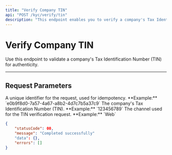 ```yaml
---
title: "Verify Company TIN"
api: "POST /kyc/verify/tin"
description: "This endpoint enables you to verify a company's Tax Identification Number (TIN)."
---
```


# Verify Company TIN

Use this endpoint to validate a company's Tax Identification Number (TIN) for authenticity.

---

## Request Parameters

<ParamField header="requestId" type="string" required>
  A unique identifier for the request, used for idempotency.  
  **Example:** `e0b9f8d0-7a57-4a67-a8b2-4d7c7b5a37c9`
</ParamField>

<ParamField body="number" type="string" required>
  The company's Tax Identification Number (TIN).  
  **Example:** `123456789`
</ParamField>

<ParamField body="channel" type="string" required>
  The channel used for the TIN verification request.  
  **Example:** `Web`
</ParamField>

<ResponseExample>

```json
{
	"statusCode": 00,
	"message": "Completed successfully"
	"data": {},
	"errors": []
}
```

</ResponseExample>
